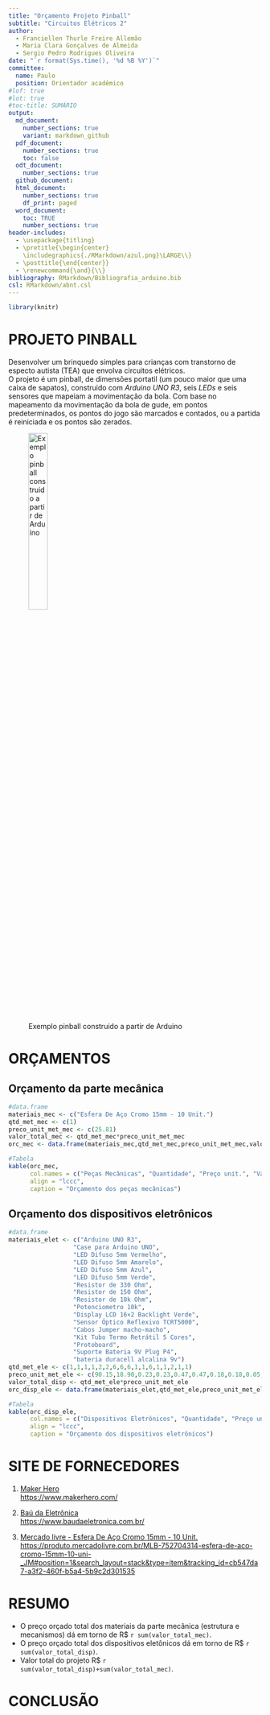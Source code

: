 ```yaml
---
title: "Orçamento Projeto Pinball"
subtitle: "Circuitos Elétricos 2"
author:
  - Franciellen Thurle Freire Allemão
  - Maria Clara Gonçalves de Almeida
  - Sergio Pedro Rodrigues Oliveira
date: "`r format(Sys.time(), '%d %B %Y')`"
committee:
  name: Paulo
  position: Orientador acadêmico
#lof: true
#lot: true
#toc-title: SUMÁRIO
output:
  md_document:
    number_sections: true
    variant: markdown_github
  pdf_document: 
    number_sections: true
    toc: false
  odt_document: 
    number_sections: true
  github_document: 
  html_document:
    number_sections: true
    df_print: paged
  word_document: 
    toc: TRUE
    number_sections: true
header-includes:
  - \usepackage{titling}
  - \pretitle{\begin{center}
    \includegraphics{./RMarkdown/azul.png}\LARGE\\}
  - \posttitle{\end{center}}
  - \renewcommand{\and}{\\}
bibliography: RMarkdown/Bibliografia_arduino.bib
csl: RMarkdown/abnt.csl
---
```


\thispagestyle{empty}

\newpage
\pagenumbering{roman}

```{=latex}
\setcounter{tocdepth}{4}
\renewcommand{\contentsname}{SUMÁRIO}
\tableofcontents
```

\newpage

```{=latex}
\setcounter{tocdepth}{4}
\renewcommand{\listfigurename}{LISTA DE FIGURAS}
\listoffigures
```

\newpage

```{=latex}
\setcounter{tocdepth}{4}
\renewcommand{\listtablename}{LISTA DE TABELAS}
\listoftables
```

```r
library(knitr)

```

\newpage

# PROJETO PINBALL
Desenvolver um brinquedo simples para crianças com transtorno de especto autista (TEA) que envolva circuitos elétricos.\
O projeto é um pinball, de dimensões portatil (um pouco maior que uma caixa de sapatos), construido com *Arduino UNO R3*, seis *LEDs* e seis sensores que mapeiam a movimentação da bola. Com base no mapeamento da movimentação da bola de gude, em pontos predeterminados, os pontos do jogo são marcados e contados, ou a partida é reiniciada e os pontos são zerados.\


![Exemplo pinball construido a partir de Arduino](RMarkdown/Imagens/Imagem_pinball_arduino.png){ width=30% }


\pagenumbering{arabic} 
\newpage

# ORÇAMENTOS
## Orçamento da parte mecânica

```r
#data.frame
materiais_mec <- c("Esfera De Aço Cromo 15mm - 10 Unit.")
qtd_met_mec <- c(1)
preco_unit_met_mec <- c(25.81)
valor_total_mec <- qtd_met_mec*preco_unit_met_mec
orc_mec <- data.frame(materiais_mec,qtd_met_mec,preco_unit_met_mec,valor_total_mec)

#Tabela
kable(orc_mec,
      col.names = c("Peças Mecânicas", "Quantidade", "Preço unit.", "Valor Total"),
      align = "lccc",
      caption = "Orçamento dos peças mecânicas")
```

\newpage

## Orçamento dos dispositivos eletrônicos

```r
#data.frame
materiais_elet <- c("Arduino UNO R3",
                  "Case para Arduino UNO",
                  "LED Difuso 5mm Vermelho",
                  "LED Difuso 5mm Amarelo",
                  "LED Difuso 5mm Azul",
                  "LED Difuso 5mm Verde",
                  "Resistor de 330 Ohm",
                  "Resistor de 150 Ohm",
                  "Resistor de 10k Ohm",
                  "Potenciometro 10k",
                  "Display LCD 16×2 Backlight Verde",
                  "Sensor Óptico Reflexivo TCRT5000",
                  "Cabos Jumper macho-macho",
                  "Kit Tubo Termo Retrátil 5 Cores",
                  "Protoboard",
                  "Suporte Bateria 9V Plug P4",
                  "bateria duracell alcalina 9v")
qtd_met_ele <- c(1,1,1,1,2,2,6,6,6,1,1,6,1,1,2,1,1)
preco_unit_met_ele <- c(90.15,18.90,0.23,0.23,0.47,0.47,0.18,0.18,0.05,2.28,20.80,1.21,9.40,32.10,16.05,13.20,24.50)
valor_total_disp <- qtd_met_ele*preco_unit_met_ele
orc_disp_ele <- data.frame(materiais_elet,qtd_met_ele,preco_unit_met_ele,valor_total_disp)

#Tabela
kable(orc_disp_ele,
      col.names = c("Dispositivos Eletrônicos", "Quantidade", "Preço unit.", "Valor Total"),
      align = "lccc",
      caption = "Orçamento dos dispositivos eletrônicos")
```


\newpage

# SITE DE FORNECEDORES

1. [Maker Hero](https://www.makerhero.com/)\
<https://www.makerhero.com/>


2. [Baú da Eletrônica](https://www.baudaeletronica.com.br/)\
<https://www.baudaeletronica.com.br/>

3. [Mercado livre - Esfera De Aço Cromo 15mm - 10 Unit.](https://produto.mercadolivre.com.br/MLB-752704314-esfera-de-aco-cromo-15mm-10-uni-_JM#position=1&search_layout=stack&type=item&tracking_id=cb547da7-a3f2-460f-b5a4-5b9c2d301535)\
<https://produto.mercadolivre.com.br/MLB-752704314-esfera-de-aco-cromo-15mm-10-uni-_JM#position=1&search_layout=stack&type=item&tracking_id=cb547da7-a3f2-460f-b5a4-5b9c2d301535>

\newpage

# RESUMO
- O preço orçado total dos materiais da parte mecânica (estrutura e mecanismos) dá em torno de R\$ `r sum(valor_total_mec)`.\
- O preço orçado total dos dispositivos eletônicos dá em torno de R\$ `r sum(valor_total_disp)`.\
- Valor total do projeto R$ `r sum(valor_total_disp)+sum(valor_total_mec)`.\

\newpage

# CONCLUSÃO